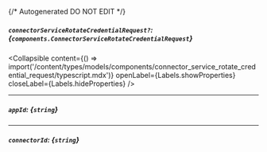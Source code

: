 {/* Autogenerated DO NOT EDIT  */}

##### `connectorServiceRotateCredentialRequest?`: *{`components.ConnectorServiceRotateCredentialRequest`}*

<Collapsible content={() => import('/content/types/models/components/connector_service_rotate_credential_request/typescript.mdx')} openLabel={Labels.showProperties} closeLabel={Labels.hideProperties} />


---
##### `appId`: *{`string`}*

---
##### `connectorId`: *{`string`}*


